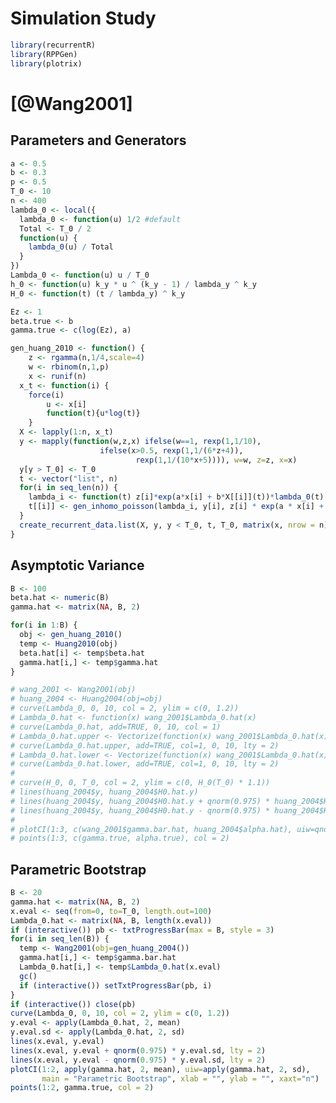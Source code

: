Simulation Study
===

```r
library(recurrentR)
library(RPPGen)
library(plotrix)
```

# [@Wang2001]

## Parameters and Generators

```r
a <- 0.5
b <- 0.3
p <- 0.5
T_0 <- 10
n <- 400
lambda_0 <- local({
  lambda_0 <- function(u) 1/2 #default
  Total <- T_0 / 2
  function(u) { 
    lambda_0(u) / Total
  }
})
Lambda_0 <- function(u) u / T_0
h_0 <- function(u) k_y * u ^ (k_y - 1) / lambda_y ^ k_y
H_0 <- function(t) (t / lambda_y) ^ k_y

Ez <- 1
beta.true <- b
gamma.true <- c(log(Ez), a)

gen_huang_2010 <- function() {
	z <- rgamma(n,1/4,scale=4)	
	w <- rbinom(n,1,p)	
	x <- runif(n)
  x_t <- function(i) {
    force(i)
		u <- x[i] 
		function(t){u*log(t)}
	}
  X <- lapply(1:n, x_t)
  y <- mapply(function(w,z,x) ifelse(w==1, rexp(1,1/10),
  					ifelse(x>0.5, rexp(1,1/(6*z+4)),
							rexp(1,1/(10*x+5)))), w=w, z=z, x=x)
  y[y > T_0] <- T_0
  t <- vector("list", n)
  for(i in seq_len(n)) {
    lambda_i <- function(t) z[i]*exp(a*x[i] + b*X[[i]](t))*lambda_0(t)
    t[[i]] <- gen_inhomo_poisson(lambda_i, y[i], z[i] * exp(a * x[i] + b * x[i] * log(T_0) * b) * 1/2)
  }
  create_recurrent_data.list(X, y, y < T_0, t, T_0, matrix(x, nrow = n))
}
```

## Asymptotic Variance

```r
B <- 100
beta.hat <- numeric(B)
gamma.hat <- matrix(NA, B, 2)

for(i in 1:B) {
  obj <- gen_huang_2010()
  temp <- Huang2010(obj)
  beta.hat[i] <- temp$beta.hat
  gamma.hat[i,] <- temp$gamma.hat
}

# wang_2001 <- Wang2001(obj)
# huang_2004 <- Huang2004(obj=obj)
# curve(Lambda_0, 0, 10, col = 2, ylim = c(0, 1.2))
# Lambda_0.hat <- function(x) wang_2001$Lambda_0.hat(x)
# curve(Lambda_0.hat, add=TRUE, 0, 10, col = 1)
# Lambda_0.hat.upper <- Vectorize(function(x) wang_2001$Lambda_0.hat(x) + 2 * sqrt(wang_2001$Lambda_0.hat.var(x)))
# curve(Lambda_0.hat.upper, add=TRUE, col=1, 0, 10, lty = 2)
# Lambda_0.hat.lower <- Vectorize(function(x) wang_2001$Lambda_0.hat(x) - 2 * sqrt(wang_2001$Lambda_0.hat.var(x)))
# curve(Lambda_0.hat.lower, add=TRUE, col=1, 0, 10, lty = 2)
# 
# curve(H_0, 0, T_0, col = 2, ylim = c(0, H_0(T_0) * 1.1))
# lines(huang_2004$y, huang_2004$H0.hat.y)
# lines(huang_2004$y, huang_2004$H0.hat.y + qnorm(0.975) * huang_2004$H0.hat.y.sd, lty = 2)
# lines(huang_2004$y, huang_2004$H0.hat.y - qnorm(0.975) * huang_2004$H0.hat.y.sd, lty = 2)
# 
# plotCI(1:3, c(wang_2001$gamma.bar.hat, huang_2004$alpha.hat), uiw=qnorm(0.975) * c(sqrt(diag(wang_2001$gamma.bar.hat.var)), sqrt(diag(huang_2004$alpha.hat.var))))
# points(1:3, c(gamma.true, alpha.true), col = 2)
```

## Parametric Bootstrap

```r
B <- 20
gamma.hat <- matrix(NA, B, 2)
x.eval <- seq(from=0, to=T_0, length.out=100)
Lambda_0.hat <- matrix(NA, B, length(x.eval))
if (interactive()) pb <- txtProgressBar(max = B, style = 3)
for(i in seq_len(B)) {
  temp <- Wang2001(obj=gen_huang_2004())
  gamma.hat[i,] <- temp$gamma.bar.hat
  Lambda_0.hat[i,] <- temp$Lambda_0.hat(x.eval)
  gc()
  if (interactive()) setTxtProgressBar(pb, i)
}
if (interactive()) close(pb)
curve(Lambda_0, 0, 10, col = 2, ylim = c(0, 1.2))
y.eval <- apply(Lambda_0.hat, 2, mean)
y.eval.sd <- apply(Lambda_0.hat, 2, sd)
lines(x.eval, y.eval)
lines(x.eval, y.eval + qnorm(0.975) * y.eval.sd, lty = 2)
lines(x.eval, y.eval - qnorm(0.975) * y.eval.sd, lty = 2)
plotCI(1:2, apply(gamma.hat, 2, mean), uiw=apply(gamma.hat, 2, sd), 
       main = "Parametric Bootstrap", xlab = "", ylab = "", xaxt="n")
points(1:2, gamma.true, col = 2)
```